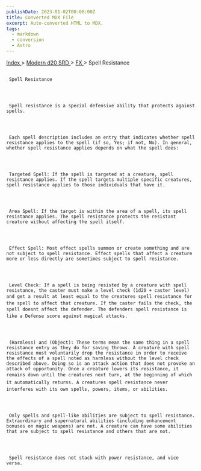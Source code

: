 ```yaml
---
publishDate: 2023-01-02T00:00:00Z
title: Converted MDX File
excerpt: Auto-converted HTML to MDX.
tags:
  - markdown
  - conversion
  - Astro
---
```


[
Index
](-index) >
[
Modern d20 SRD
](modern-d20-srd-index) >
[
FX
](modern-d20-srd-fx-index) > Spell Resistance

##

     Spell Resistance




     Spell resistance is a special defensive ability that protects against spells.




     Each spell description includes an entry that indicates whether spell resistance applies to the spell (if so, Yes; if not, No). In general, whether spell resistance applies depends on what the spell does:




     Targeted Spell: If the spell is targeted at a creature, spell resistance applies. If the spell targets multiple specific creatures, spell resistance applies to those individuals that have it.




     Area Spell: If the target is within the area of a spell, its spell resistance applies. The spell resistance protects the resistant creature without affecting the spell itself.




     Effect Spell: Most effect spells summon or create something and are not subject to spell resistance. Effect spells that affect a creature more or less directly are sometimes subject to spell resistance.




     Level Check: If a spell is being resisted by a creature with spell resistance, the caster must make a level check (1d20 + caster level) and get a result at least equal to the creatures spell resistance for the spell to affect that creature. If the caster fails the check, the spell doesnt affect the defender. The defenders spell resistance is like a Defense score against magical attacks.




     (Harmless) and (Object): These terms mean the same thing in a spell resistance entry as they do for saving throws. A creature with spell resistance must voluntarily drop the resistance in order to receive the effects of a spell noted as harmless without the level check described above. Doing so is an attack action that does not provoke an attack of opportunity. Once a creature lowers its resistance, it remains down until the creatures next turn, at the beginning of which it automatically returns. A creatures spell resistance never interferes with its own spells, powers, items, or abilities.




     Only spells and spell-like abilities are subject to spell resistance. Extraordinary and supernatural abilities (including enhancement bonuses on magic weapons) are not. A creature can have some abilities that are subject to spell resistance and others that are not.




     Spell resistance does not stack with power resistance, and vice versa.
